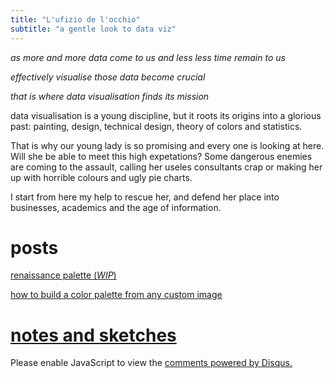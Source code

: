 ```yaml
---
title: "L'ufizio de l'occhio"
subtitle: "a gentle look to data viz"
---
```


*as more and more data come to us and less less time remain to us*

*effectively visualise those data become crucial*

*that is where data visualisation finds its mission*

data visualisation is a young discipline, but it roots its origins into a glorious past: painting, design, technical design, theory of colors and statistics.

That is why our young lady is so promising and every one is looking at here. Will she be able to meet this high expetations? 
Some dangerous enemies are coming to the assault, calling her useles consultants crap or making her up with horrible colours and ugly pie charts.

I start from here my help to rescue her, and defend her place into businesses, academics and the age of information.

# posts

[renaissance palette (*WIP*)](1_palette_post.html)

[how to build a color palette from any custom image](2_how_to_build_a_color_palette.html)

# [notes and sketches](notes.html)

<div id="disqus_thread"></div>
<script>

/**
*  RECOMMENDED CONFIGURATION VARIABLES: EDIT AND UNCOMMENT THE SECTION BELOW TO INSERT DYNAMIC VALUES FROM YOUR PLATFORM OR CMS.
*  LEARN WHY DEFINING THESE VARIABLES IS IMPORTANT: https://disqus.com/admin/universalcode/#configuration-variables*/
/*
var disqus_config = function () {
this.page.url = PAGE_URL;  // Replace PAGE_URL with your page's canonical URL variable
this.page.identifier = PAGE_IDENTIFIER; // Replace PAGE_IDENTIFIER with your page's unique identifier variable
};
*/
(function() { // DON'T EDIT BELOW THIS LINE
var d = document, s = d.createElement('script');
s.src = 'https://lufiziodelocchio.disqus.com/embed.js';
s.setAttribute('data-timestamp', +new Date());
(d.head || d.body).appendChild(s);
})();
</script>
<noscript>Please enable JavaScript to view the <a href="https://disqus.com/?ref_noscript">comments powered by Disqus.</a></noscript>
